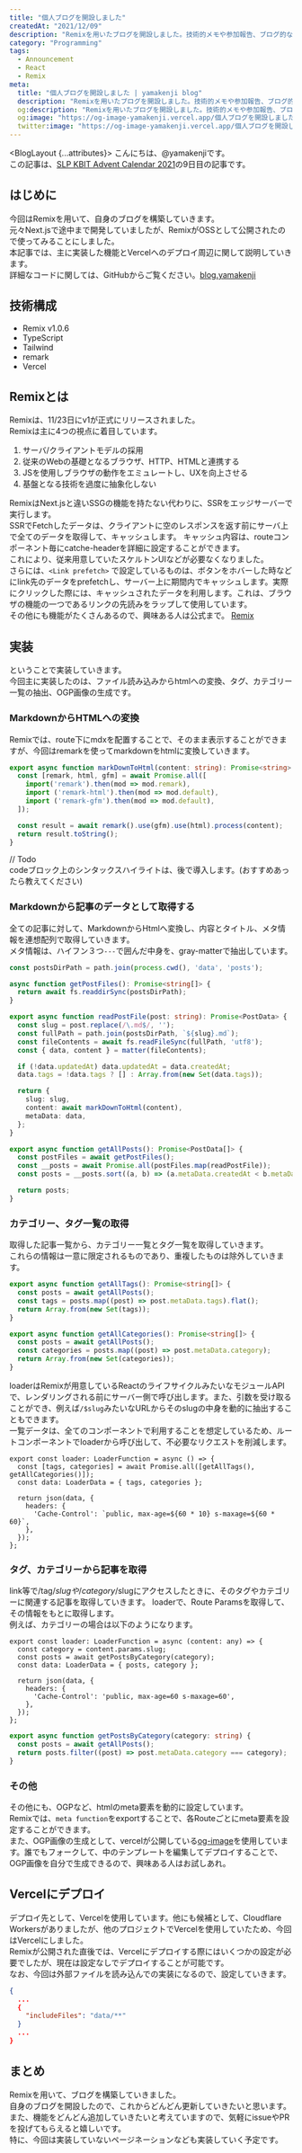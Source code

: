 ```yaml
---
title: "個人ブログを開設しました"
createdAt: "2021/12/09"
description: "Remixを用いたブログを開設しました。技術的メモや参加報告、ブログ的な内容はここで紹介していきます。"
category: "Programming"
tags:
  - Announcement
  - React
  - Remix
meta:
  title: "個人ブログを開設しました | yamakenji blog"
  description: "Remixを用いたブログを開設しました。技術的メモや参加報告、ブログ的な内容はここで紹介していきます。"
  og:description: "Remixを用いたブログを開設しました。技術的メモや参加報告、ブログ的な内容はここで紹介していきます。"
  og:image: "https://og-image-yamakenji.vercel.app/個人ブログを開設しました.png"
  twitter:image: "https://og-image-yamakenji.vercel.app/個人ブログを開設しました.png"
---
```


<BlogLayout {...attributes}>
こんにちは、@yamakenjiです。  
この記事は、[SLP KBIT Advent Calendar 2021](https://adventar.org/calendars/6706)の9日目の記事です。  

## はじめに  
今回はRemixを用いて、自身のブログを構築していきます。  
元々Next.jsで途中まで開発していましたが、RemixがOSSとして公開されたので使ってみることにしました。  
本記事では、主に実装した機能とVercelへのデプロイ周辺に関して説明していきます。  
詳細なコードに関しては、GitHubからご覧ください。[blog.yamakenji](https://github.com/yamakenji24/blog.yamakenji)

## 技術構成  
- Remix v1.0.6
- TypeScript
- Tailwind
- remark
- Vercel

## Remixとは  
Remixは、11/23日にv1が正式にリリースされました。  
Remixは主に4つの視点に着目しています。  
1. サーバ/クライアントモデルの採用  
2. 従来のWebの基礎となるブラウザ、HTTP、HTMLと連携する  
3. JSを使用しブラウザの動作をエミュレートし、UXを向上させる  
4. 基盤となる技術を過度に抽象化しない
     
RemixはNext.jsと違いSSGの機能を持たない代わりに、SSRをエッジサーバーで実行します。  
SSRでFetchしたデータは、クライアントに空のレスポンスを返す前にサーバ上で全てのデータを取得して、キャッシュします。 キャッシュ内容は、routeコンポーネント毎にcatche-headerを詳細に設定することができます。  
これにより、従来用意していたスケルトンUIなどが必要なくなりました。  
さらには、`<Link prefetch>` で設定しているものは、ボタンをホバーした時などにlink先のデータをprefetchし、サーバー上に期間内でキャッシュします。実際にクリックした際には、キャッシュされたデータを利用します。これは、ブラウザの機能の一つであるリンクの先読みをラップして使用しています。　　  
その他にも機能がたくさんあるので、興味ある人は公式まで。 [Remix](https://remix.run/docs/en/v1)

## 実装
ということで実装していきます。  
今回主に実装したのは、ファイル読み込みからhtmlへの変換、タグ、カテゴリー一覧の抽出、OGP画像の生成です。  

### MarkdownからHTMLへの変換
Remixでは、route下にmdxを配置することで、そのまま表示することができますが、今回はremarkを使ってmarkdownをhtmlに変換していきます。

```ts file="markDownToHtml.ts"
export async function markDownToHtml(content: string): Promise<string> {
  const [remark, html, gfm] = await Promise.all([
    import('remark').then(mod => mod.remark),
    import ('remark-html').then(mod => mod.default),
    import ('remark-gfm').then(mod => mod.default),
  ]);

  const result = await remark().use(gfm).use(html).process(content);
  return result.toString();
}
```

// Todo  
codeブロック上のシンタックスハイライトは、後で導入します。(おすすめあったら教えてください)  

### Markdownから記事のデータとして取得する
全ての記事に対して、MarkdownからHtmlへ変換し、内容とタイトル、メタ情報を連想配列で取得していきます。  
メタ情報は、ハイフン３つ`---`で囲んだ中身を、gray-matterで抽出しています。

```ts file="posts.ts"
const postsDirPath = path.join(process.cwd(), 'data', 'posts');

async function getPostFiles(): Promise<string[]> {
  return await fs.readdirSync(postsDirPath);
}

export async function readPostFile(post: string): Promise<PostData> {
  const slug = post.replace(/\.md$/, '');
  const fullPath = path.join(postsDirPath, `${slug}.md`);
  const fileContents = await fs.readFileSync(fullPath, 'utf8');
  const { data, content } = matter(fileContents);

  if (!data.updatedAt) data.updatedAt = data.createdAt;
  data.tags = !data.tags ? [] : Array.from(new Set(data.tags));

  return {
    slug: slug,
    content: await markDownToHtml(content),
    metaData: data,
  };
}

export async function getAllPosts(): Promise<PostData[]> {
  const postFiles = await getPostFiles();
  const __posts = await Promise.all(postFiles.map(readPostFile));
  const posts = __posts.sort((a, b) => (a.metaData.createdAt < b.metaData.createdAt ? 1 : -1));

  return posts;
}
```

### カテゴリー、タグ一覧の取得
取得した記事一覧から、カテゴリー一覧とタグ一覧を取得していきます。  
これらの情報は一意に限定されるものであり、重複したものは除外していきます。  

```ts file=posts.ts"
export async function getAllTags(): Promise<string[]> {
  const posts = await getAllPosts();
  const tags = posts.map((post) => post.metaData.tags).flat();
  return Array.from(new Set(tags));
}

export async function getAllCategories(): Promise<string[]> {
  const posts = await getAllPosts();
  const categories = posts.map((post) => post.metaData.category);
  return Array.from(new Set(categories));
}
```
 
loaderはRemixが用意しているReactのライフサイクルみたいなモジュールAPIで、レンダリングされる前にサーバー側で呼び出します。また、引数を受け取ることができ、例えば`/$slug`みたいなURLからそのslugの中身を動的に抽出することもできます。  
一覧データは、全てのコンポーネントで利用することを想定しているため、ルートコンポーネントでloaderから呼び出して、不必要なリクエストを削減します。 

```tsx file="root.tsx"
export const loader: LoaderFunction = async () => {
  const [tags, categories] = await Promise.all([getAllTags(), getAllCategories()]);
  const data: LoaderData = { tags, categories };

  return json(data, {
    headers: {
      'Cache-Control': `public, max-age=${60 * 10} s-maxage=${60 * 60}`,
    },
  });
};

```

### タグ、カテゴリーから記事を取得
link等で/tag/$slugや/category/$slugにアクセスしたときに、そのタグやカテゴリーに関連する記事を取得していきます。
loaderで、Route Paramsを取得して、その情報をもとに取得します。  
例えば、カテゴリーの場合は以下のようになります。  
```tsx file="$slug.tsx"
export const loader: LoaderFunction = async (content: any) => {
  const category = content.params.slug;
  const posts = await getPostsByCategory(category);
  const data: LoaderData = { posts, category };

  return json(data, {
    headers: {
      'Cache-Control': 'public, max-age=60 s-maxage=60',
    },
  });
};
```

```ts file="posts.ts"
export async function getPostsByCategory(category: string) {
  const posts = await getAllPosts();
  return posts.filter((post) => post.metaData.category === category);
}
```
### その他
その他にも、OGPなど、htmlのmeta要素を動的に設定しています。  
Remixでは、`meta function`をexportすることで、各Routeごとにmeta要素を設定することができます。  
また、OGP画像の生成として、vercelが公開している[og-image](https://github.com/vercel/og-image)を使用しています。誰でもフォークして、中のテンプレートを編集してデプロイすることで、OGP画像を自分で生成できるので、興味ある人はお試しあれ。  


## Vercelにデプロイ
デプロイ先として、Vercelを使用しています。他にも候補として、Cloudflare Workersがありましたが、他のプロジェクトでVercelを使用していたため、今回はVercelにしました。  
Remixが公開された直後では、Vercelにデプロイする際にはいくつかの設定が必要でしたが、現在は設定なしでデプロイすることが可能です。  
なお、今回は外部ファイルを読み込んでの実装になるので、設定していきます。  
```json
{
  ...
  {
    "includeFiles": "data/**"
  }
  ...
}
```


## まとめ
Remixを用いて、ブログを構築していきました。  
自身のブログを開設したので、これからどんどん更新していきたいと思います。  
また、機能をどんどん追加していきたいと考えていますので、気軽にissueやPRを投げてもらえると嬉しいです。  
特に、今回は実装していないページネーションなども実装していく予定です。  
</BlogLayout>